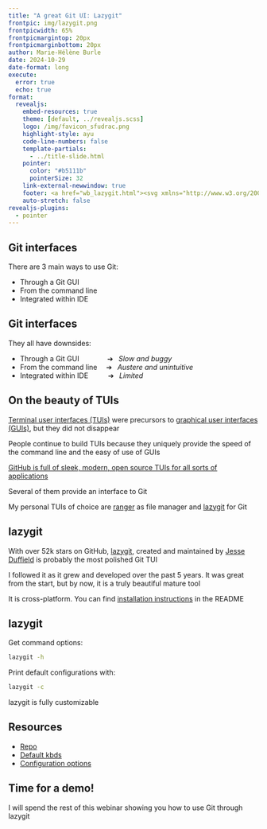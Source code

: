 ```yaml
---
title: "A great Git UI: Lazygit"
frontpic: img/lazygit.png
frontpicwidth: 65%
frontpicmargintop: 20px
frontpicmarginbottom: 20px
author: Marie-Hélène Burle
date: 2024-10-29
date-format: long
execute:
  error: true
  echo: true
format:
  revealjs:
    embed-resources: true
    theme: [default, ../revealjs.scss]
    logo: /img/favicon_sfudrac.png
    highlight-style: ayu
    code-line-numbers: false
    template-partials:
      - ../title-slide.html
    pointer:
      color: "#b5111b"
      pointerSize: 32
    link-external-newwindow: true
    footer: <a href="wb_lazygit.html"><svg xmlns="http://www.w3.org/2000/svg" width="16" height="16" fill="rgb(153, 153, 153)" class="bi bi-arrow-90deg-up" viewBox="0 0 16 16"><path fill-rule="evenodd" d="M4.854 1.146a.5.5 0 0 0-.708 0l-4 4a.5.5 0 1 0 .708.708L4 2.707V12.5A2.5 2.5 0 0 0 6.5 15h8a.5.5 0 0 0 0-1h-8A1.5 1.5 0 0 1 5 12.5V2.707l3.146 3.147a.5.5 0 1 0 .708-.708l-4-4z"/></svg>&nbsp;Back to webinar page</a>
    auto-stretch: false
revealjs-plugins:
  - pointer
---
```


## Git interfaces {.center}

There are 3 main ways to use Git:

- Through a Git GUI
- From the command line
- Integrated within IDE

## Git interfaces {.center}

They all have downsides:

- Through a Git GUI &emsp;&emsp;&emsp;&ensp;&nbsp;➔ &ensp;*Slow and buggy*
- From the command line &ensp;&ensp;➔ &ensp;*Austere and unintuitive*
- Integrated within IDE &emsp;&emsp;&nbsp;&nbsp;➔ &ensp;*Limited*

## On the beauty of TUIs {.center}

[Terminal user interfaces (TUIs)](https://en.wikipedia.org/wiki/Text-based_user_interface) were precursors to [graphical user interfaces (GUIs)](https://en.wikipedia.org/wiki/Graphical_user_interface), but they did not disappear

People continue to build TUIs because they uniquely provide the speed of the command line and the easy of use of GUIs

[GitHub is full of sleek, modern, open source TUIs for all sorts of applications](https://github.com/rothgar/awesome-tuis)

Several of them provide an interface to Git

My personal TUIs of choice are [ranger](https://github.com/ranger/ranger) as file manager and [lazygit](https://github.com/jesseduffield/lazygit) for Git

## lazygit {.center}

With over 52k stars on GitHub, [lazygit](https://github.com/jesseduffield/lazygit), created and maintained by [Jesse Duffield](https://github.com/jesseduffield) is probably the most polished Git TUI

I followed it as it grew and developed over the past 5 years. It was great from the start, but by now, it is a truly beautiful mature tool

It is cross-platform. You can find [installation instructions](https://github.com/jesseduffield/lazygit?tab=readme-ov-file#installation) in the README

## lazygit {.center}

Get command options:

```.bash
lazygit -h
```

Print default configurations with:

```.bash
lazygit -c
```

:::{.note}

lazygit is fully customizable

:::

## Resources {.center}

- [Repo](https://github.com/jesseduffield/lazygit)
- [Default kbds](https://github.com/jesseduffield/lazygit/blob/master/docs/keybindings/Keybindings_en.md)
- [Configuration options](https://github.com/jesseduffield/lazygit/blob/v0.44.1/docs/Config.md)

## Time for a demo! {.center}

I will spend the rest of this webinar showing you how to use Git through lazygit
